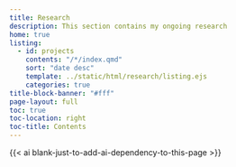 ```yaml
---
title: Research
description: This section contains my ongoing research
home: true
listing:
  - id: projects
    contents: "/*/index.qmd"
    sort: "date desc"
    template: ../static/html/research/listing.ejs
    categories: true  
title-block-banner: "#fff"
page-layout: full
toc: true
toc-location: right
toc-title: Contents
---
```


:::{#projects}
:::

{{< ai blank-just-to-add-ai-dependency-to-this-page >}}